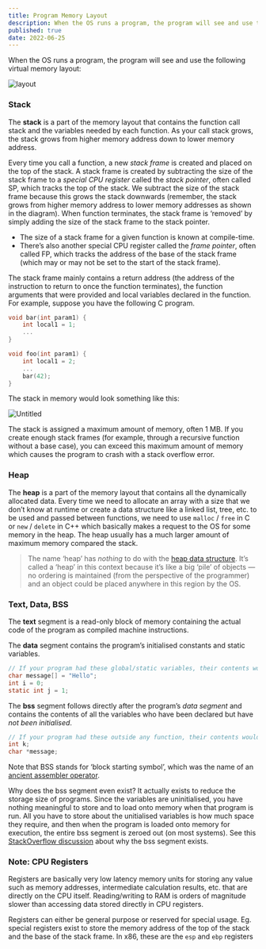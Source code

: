 ```yaml
---
title: Program Memory Layout
description: When the OS runs a program, the program will see and use the following virtual memory layout.
published: true
date: 2022-06-25
---
```


When the OS runs a program, the program will see and use the following virtual memory layout:

![layout](https://s3.us-west-2.amazonaws.com/secure.notion-static.com/9fce60cc-2b6b-45ae-a04a-92097bd83f4f/Untitled.png?X-Amz-Algorithm=AWS4-HMAC-SHA256&X-Amz-Content-Sha256=UNSIGNED-PAYLOAD&X-Amz-Credential=AKIAT73L2G45EIPT3X45%2F20220410%2Fus-west-2%2Fs3%2Faws4_request&X-Amz-Date=20220410T012314Z&X-Amz-Expires=86400&X-Amz-Signature=3173355e5aa93ae81740c1bfc13f5ff12a84a8fd610d5d903a5d2905769cd473&X-Amz-SignedHeaders=host&response-content-disposition=filename%20%3D%22Untitled.png%22&x-id=GetObject)

### Stack

The **stack** is a part of the memory layout that contains the function call stack and the variables needed by each function. As your call stack grows, the stack grows from higher memory address down to lower memory address.

Every time you call a function, a new *stack frame* is created and placed on the top of the stack. A stack frame is created by subtracting the size of the stack frame to a *special CPU register* called the *stack pointer*, often called SP, which tracks the top of the stack. We subtract the size of the stack frame because this grows the stack downwards (remember, the stack grows from higher memory address to lower memory addresses as shown in the diagram). When function terminates, the stack frame is ‘removed’ by simply adding the size of the stack frame to the stack pointer.
* The size of a stack frame for a given function is known at compile-time.
* There’s also another special CPU register called the *frame pointer*, often called FP, which tracks the address of the base of the stack frame (which may or may not be set to the start of the stack frame).

The stack frame mainly contains a return address (the address of the instruction to return to once the function terminates), the function arguments that were provided and local variables declared in the function.
For example, suppose you have the following C program.

            

```c
void bar(int param1) {
    int local1 = 1;
    ...
}

void foo(int param1) {
    int local1 = 2;
    ...
    bar(42);
}
```

            

The stack in memory would look something like this:

            

![Untitled](https://s3.us-west-2.amazonaws.com/secure.notion-static.com/387b192f-e2e7-4e00-b6e4-c58eeebce013/Untitled.png?X-Amz-Algorithm=AWS4-HMAC-SHA256&X-Amz-Content-Sha256=UNSIGNED-PAYLOAD&X-Amz-Credential=AKIAT73L2G45EIPT3X45%2F20220410%2Fus-west-2%2Fs3%2Faws4_request&X-Amz-Date=20220410T012125Z&X-Amz-Expires=86400&X-Amz-Signature=7791f87eb5a9807766325f2072fd898ee787507021aaa43495da949dc5535c42&X-Amz-SignedHeaders=host&response-content-disposition=filename%20%3D%22Untitled.png%22&x-id=GetObject)

            

The stack is assigned a maximum amount of memory, often 1 MB. If you create enough stack frames (for example, through a recursive function without a base case), you can exceed this maximum amount of memory which causes the program to crash with a stack overflow error.

### Heap

The **heap** is a part of the memory layout that contains all the dynamically allocated data. Every time we need to allocate an array with a size that we don’t know at runtime or create a data structure like a linked list, tree, etc. to be used and passed between functions, we need to use `malloc` / `free` in C or `new` / `delete` in C++ which basically makes a request to the OS for some memory in the heap. The heap usually has a much larger amount of maximum memory compared the stack.

> The name ‘heap’ has *nothing* to do with the [heap data structure](https://en.wikipedia.org/wiki/Heap_(data_structure)). It’s called a ‘heap’ in this context because it’s like a big ‘pile’ of objects — no ordering is maintained (from the perspective of the programmer) and an object could be placed anywhere in this region by the OS.

### Text, Data, BSS

The **text** segment is a read-only block of memory containing the actual code of the program as compiled machine instructions.

The **data** segment contains the program’s initialised constants and static variables.

    

```c
// If your program had these global/static variables, their contents would be stored in the 'data' segment.
char message[] = "Hello";
int i = 0;
static int j = 1;
```

    

The **bss** segment follows directly after the program’s *data segment* and contains the contents of all the variables who have been declared but have *not been initialised*.

    

```c
// If your program had these outside any function, their contents would be stored in the 'bss' segment.
int k;
char *message;
```

    

Note that BSS stands for ‘block starting symbol’, which was the name of an [ancient assembler operator](https://en.wikipedia.org/wiki/.bss#:~:text=References-,Origin,-%5Bedit%5D).

Why does the bss segment even exist? It actually exists to reduce the storage size of programs. Since the variables are uninitialised, you have nothing meaningful to store and to load onto memory when that program is run. All you have to store about the unitialised variables is how much space they require, and then when the program is loaded onto memory for execution, the entire bss segment is zeroed out (on most systems). See this [StackOverflow discussion](https://stackoverflow.com/questions/9535250/why-is-the-bss-segment-required) about why the bss segment exists.

### Note: CPU Registers

Registers are basically very low latency memory units for storing any value such as memory addresses, intermediate calculation results, etc. that are directly on the CPU itself. Reading/writing to RAM is orders of magnitude slower than accessing data stored directly in CPU registers.

Registers can either be general purpose or reserved for special usage. Eg. special registers exist to store the memory address of the top of the stack and the base of the stack frame. In x86, these are the `esp` and `ebp` registers
